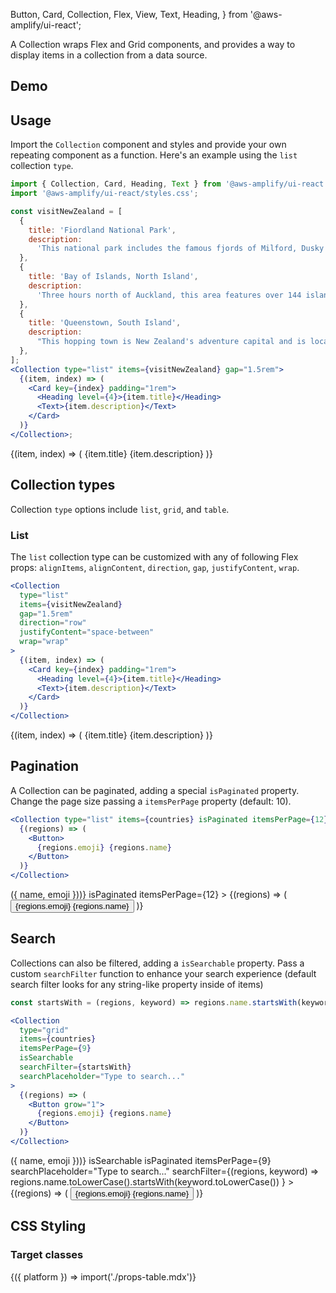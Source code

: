   Button,
  Card,
  Collection,
  Flex,
  View,
  Text,
  Heading,
} from '@aws-amplify/ui-react';

A Collection wraps Flex and Grid components, and provides a way to display items in a collection from a data source.

## Demo

<CollectionDemo />

## Usage

Import the `Collection` component and styles and provide your own repeating component as a function. Here's an example using the `list` collection `type`.

```jsx
import { Collection, Card, Heading, Text } from '@aws-amplify/ui-react';
import '@aws-amplify/ui-react/styles.css';

const visitNewZealand = [
  {
    title: 'Fiordland National Park',
    description:
      'This national park includes the famous fjords of Milford, Dusky and Doubtful Sounds.',
  },
  {
    title: 'Bay of Islands, North Island',
    description:
      'Three hours north of Auckland, this area features over 144 islands to explore.',
  },
  {
    title: 'Queenstown, South Island',
    description:
      "This hopping town is New Zealand's adventure capital and is located right on Lake Wakatipu.",
  },
];
<Collection type="list" items={visitNewZealand} gap="1.5rem">
  {(item, index) => (
    <Card key={index} padding="1rem">
      <Heading level={4}>{item.title}</Heading>
      <Text>{item.description}</Text>
    </Card>
  )}
</Collection>;
```

<Example>
  <Collection
    type="list"
    items={[
      {
        title: 'Fiordland National Park',
        description:
          'This national park includes the famous fjords of Milford, Dusky and Doubtful Sounds.',
      },
      {
        title: 'Bay of Islands, North Island',
        description:
          'Three hours north of Auckland, this area features over 144 islands to explore.',
      },
      {
        title: 'Queenstown, South Island',
        description:
          "This hopping town is New Zealand's adventure capital and is located right on Lake Wakatipu.",
      },
    ]}
    gap="1.5rem"
  >
    {(item, index) => (
      <Card key={index} padding="1rem">
        <Heading level={4}>{item.title}</Heading>
        <Text>{item.description}</Text>
      </Card>
    )}
  </Collection>
</Example>

## Collection types

Collection `type` options include `list`, `grid`, and `table`.

### List

The `list` collection type can be customized with any of following Flex props: `alignItems`, `alignContent`, `direction`, `gap`, `justifyContent`, `wrap`.

```jsx
<Collection
  type="list"
  items={visitNewZealand}
  gap="1.5rem"
  direction="row"
  justifyContent="space-between"
  wrap="wrap"
>
  {(item, index) => (
    <Card key={index} padding="1rem">
      <Heading level={4}>{item.title}</Heading>
      <Text>{item.description}</Text>
    </Card>
  )}
</Collection>
```

<Example>
  <Collection
    type="list"
    items={[
      {
        title: 'Fiordland National Park',
        description:
          'This national park includes the famous fjords of Milford, Dusky and Doubtful Sounds.',
      },
      {
        title: 'Bay of Islands, North Island',
        description:
          'Three hours north of Auckland, this area features over 144 islands to explore.',
      },
      {
        title: 'Queenstown, South Island',
        description:
          "This hopping town is New Zealand's adventure capital and is located right on Lake Wakatipu.",
      },
    ]}
    direction="row"
    justifyContent="space-between"
    wrap="wrap"
  >
    {(item, index) => (
      <Card key={index} padding="1rem" maxWidth="180px" fontSize="0.5em">
        <Heading level={4}>{item.title}</Heading>
        <Text>{item.description}</Text>
      </Card>
    )}
  </Collection>
</Example>

## Pagination

A Collection can be paginated, adding a special `isPaginated` property. Change the page size passing a `itemsPerPage` property (default: 10).

```jsx
<Collection type="list" items={countries} isPaginated itemsPerPage={12}>
  {(regions) => (
    <Button>
      {regions.emoji} {regions.name}
    </Button>
  )}
</Collection>
```

<Example>
  <Collection
    type="list"
    direction="row"
    wrap="wrap"
    items={Object.values(countries).map(({ name, emoji }) => ({ name, emoji }))}
    isPaginated
    itemsPerPage={12}
  >
    {(regions) => (
      <Button grow="1">
        {regions.emoji} {regions.name}
      </Button>
    )}
  </Collection>
</Example>

## Search

Collections can also be filtered, adding a `isSearchable` property. Pass a custom `searchFilter` function to enhance your search experience (default search filter looks for any string-like property inside of items)

```jsx
const startsWith = (regions, keyword) => regions.name.startsWith(keyword)

<Collection
  type="grid"
  items={countries}
  itemsPerPage={9}
  isSearchable
  searchFilter={startsWith}
  searchPlaceholder="Type to search..."
>
  {(regions) => (
    <Button grow="1">
      {regions.emoji} {regions.name}
    </Button>
  )}
</Collection>
```

<Example>
  <Collection
    type="grid"
    templateColumns="1fr 1fr 1fr"
    gap="15px"
    items={Object.values(countries).map(({ name, emoji }) => ({ name, emoji }))}
    isSearchable
    isPaginated
    itemsPerPage={9}
    searchPlaceholder="Type to search..."
    searchFilter={(regions, keyword) =>
      regions.name.toLowerCase().startsWith(keyword.toLowerCase())
    }
  >
    {(regions) => (
      <Button grow="1">
        {regions.emoji} {regions.name}
      </Button>
    )}
  </Collection>
</Example>

## CSS Styling

### Target classes

<ComponentStyleDisplay componentName="Collection" />


<Fragment>
  {({ platform }) => import('./props-table.mdx')}
</Fragment>

